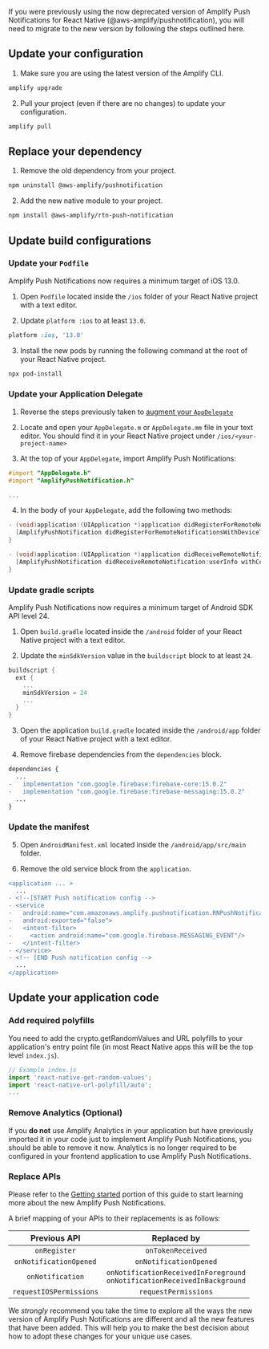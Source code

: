 If you were previously using the now deprecated version of Amplify Push Notifications for React Native (@aws-amplify/pushnotification), you will need to migrate to the new version by following the steps outlined here.

## Update your configuration

1. Make sure you are using the latest version of the Amplify CLI.

```bash
amplify upgrade
```

2. Pull your project (even if there are no changes) to update your configuration.

```bash
amplify pull
```

## Replace your dependency

1. Remove the old dependency from your project.

```bash
npm uninstall @aws-amplify/pushnotification
```

2. Add the new native module to your project.

```bash
npm install @aws-amplify/rtn-push-notification
```

## Update build configurations

<BlockSwitcher>
<Block name="iOS">

### Update your `Podfile`

Amplify Push Notifications now requires a minimum target of iOS 13.0.

1. Open `Podfile` located inside the `/ios` folder of your React Native project with a text editor.

2. Update `platform :ios` to at least `13.0`.

```ruby
platform :ios, '13.0'
```

3. Install the new pods by running the following command at the root of your React Native project.

```bash
npx pod-install
```

### Update your Application Delegate

1. Reverse the steps previously taken to [augment your `AppDelegate`](https://github.com/react-native-push-notification/ios#augment-appdelegate)

2. Locate and open your `AppDelegate.m` or `AppDelegate.mm` file in your text editor. You should find it in your React Native project under `/ios/<your-project-name>`

3. At the top of your `AppDelegate`, import Amplify Push Notifications:

```objective-c
#import "AppDelegate.h"
#import "AmplifyPushNotification.h"

...
```

4. In the body of your `AppDelegate`, add the following two methods:

```objective-c
- (void)application:(UIApplication *)application didRegisterForRemoteNotificationsWithDeviceToken:(NSData *)deviceToken {
  [AmplifyPushNotification didRegisterForRemoteNotificationsWithDeviceToken:deviceToken];
}

- (void)application:(UIApplication *)application didReceiveRemoteNotification:(NSDictionary *)userInfo fetchCompletionHandler:(void (^)(UIBackgroundFetchResult result))completionHandler {
  [AmplifyPushNotification didReceiveRemoteNotification:userInfo withCompletionHandler:completionHandler];
}
```

</Block>
<Block name="Android">

### Update gradle scripts

Amplify Push Notifications now requires a minimum target of Android SDK API level 24.

1. Open `build.gradle` located inside the `/android` folder of your React Native project with a text editor.

2. Update the `minSdkVersion` value in the `buildscript` block to at least `24`.

```groovy
buildscript {
  ext {
    ...
    minSdkVersion = 24
    ...
  }
}
```

3. Open the application `build.gradle` located inside the `/android/app` folder of your React Native project with a text editor.

4. Remove firebase dependencies from the `dependencies` block.

```diff
dependencies {
  ...
-   implementation "com.google.firebase:firebase-core:15.0.2"
-   implementation "com.google.firebase:firebase-messaging:15.0.2"
  ...
}
```

### Update the manifest

5. Open `AndroidManifest.xml` located inside the `/android/app/src/main` folder.

6. Remove the old service block from the `application`.

```diff
<application ... >
  ...
- <!--[START Push notification config -->
- <service
-   android:name="com.amazonaws.amplify.pushnotification.RNPushNotificationMessagingService"
-   android:exported="false">
-   <intent-filter>
-     <action android:name="com.google.firebase.MESSAGING_EVENT"/>
-   </intent-filter>
- </service>
- <!-- [END Push notification config -->
  ...
</application>
```

</Block>
</BlockSwitcher>

## Update your application code

### Add required polyfills

You need to add the crypto.getRandomValues and URL polyfills to your application's entry point file (in most React Native apps this will be the top level `index.js`).

```js
// Example index.js
import 'react-native-get-random-values';
import 'react-native-url-polyfill/auto';
...
```

### Remove Analytics (Optional)

If you **do not** use Amplify Analytics in your application but have previously imported it in your code just to implement Amplify Push Notifications, you should be able to remove it now. Analytics is no longer required to be configured in your frontend application to use Amplify Push Notifications.

### Replace APIs

Please refer to the [Getting started](/lib/push-notifications/getting-started) portion of this guide to start learning more about the new Amplify Push Notifications.

A brief mapping of your APIs to their replacements is as follows:

|      Previous API       |                                  Replaced by                                   |
| :---------------------: | :----------------------------------------------------------------------------: |
|      `onRegister`       |                               `onTokenReceived`                                |
| `onNotificationOpened`  |                             `onNotificationOpened`                             |
|    `onNotification`     | `onNotificationReceivedInForeground`<br />`onNotificationReceivedInBackground` |
| `requestIOSPermissions` |                              `requestPermissions`                              |

We _strongly_ recommend you take the time to explore all the ways the new version of Amplify Push Notifications are different and all the new features that have been added. This will help you to make the best decision about how to adopt these changes for your unique use cases.
